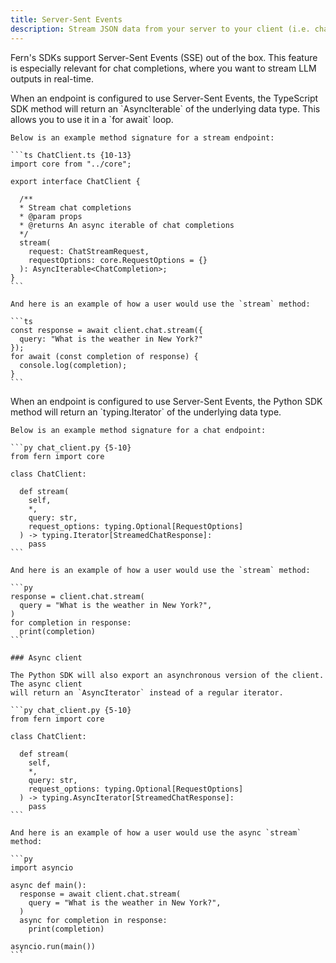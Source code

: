 ```yaml
---
title: Server-Sent Events
description: Stream JSON data from your server to your client (i.e. chat completions)
---
```


<Markdown src="/snippets/pro-callout.mdx" />

Fern's SDKs support Server-Sent Events (SSE) out of the box. This feature is 
especially relevant for chat completions, where you want to stream LLM 
outputs in real-time. 

<Tabs>
<Tab title="TypeScript">
    When an endpoint is configured to use Server-Sent Events, the TypeScript SDK 
    method will return an `AsyncIterable` of the underlying data type. This 
    allows you to use it in a `for await` loop.
  
    Below is an example method signature for a stream endpoint: 

    ```ts ChatClient.ts {10-13}
    import core from "../core";
  
    export interface ChatClient {
  
      /**
      * Stream chat completions
      * @param props 
      * @returns An async iterable of chat completions
      */
      stream(
        request: ChatStreamRequest, 
        requestOptions: core.RequestOptions = {}
      ): AsyncIterable<ChatCompletion>;
    }
    ```
    
    And here is an example of how a user would use the `stream` method:
    
    ```ts
    const response = await client.chat.stream({
      query: "What is the weather in New York?"
    });
    for await (const completion of response) {
      console.log(completion);
    }
    ```
</Tab>
<Tab title="Python">
    When an endpoint is configured to use Server-Sent Events, the Python SDK 
    method will return an `typing.Iterator` of the underlying data type.
  
    Below is an example method signature for a chat endpoint: 

    ```py chat_client.py {5-10}
    from fern import core
  
    class ChatClient:
  
      def stream(
        self, 
        *, 
        query: str,
        request_options: typing.Optional[RequestOptions]
      ) -> typing.Iterator[StreamedChatResponse]:
        pass
    ```

    And here is an example of how a user would use the `stream` method:
  
    ```py
    response = client.chat.stream(
      query = "What is the weather in New York?",
    )
    for completion in response:
      print(completion)
    ```

    ### Async client

    The Python SDK will also export an asynchronous version of the client. The async client
    will return an `AsyncIterator` instead of a regular iterator.

    ```py chat_client.py {5-10}
    from fern import core
  
    class ChatClient:
  
      def stream(
        self, 
        *, 
        query: str,
        request_options: typing.Optional[RequestOptions]
      ) -> typing.AsyncIterator[StreamedChatResponse]:
        pass
    ```

    And here is an example of how a user would use the async `stream` method:
  
    ```py
    import asyncio

    async def main(): 
      response = await client.chat.stream(
        query = "What is the weather in New York?",
      )
      async for completion in response:
        print(completion)
    
    asyncio.run(main())
    ```
</Tab>
</Tabs>
